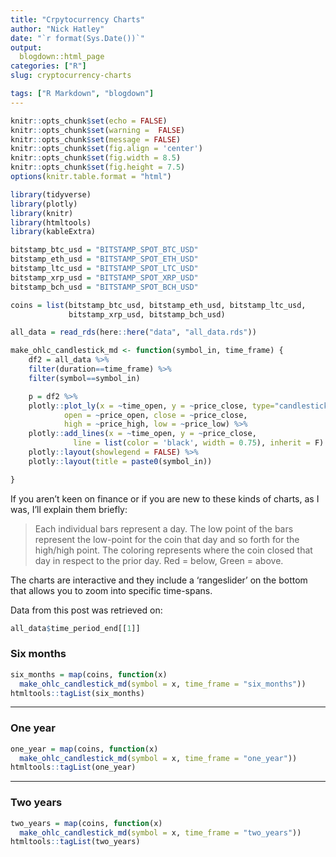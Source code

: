 ```yaml
---
title: "Crpytocurrency Charts"
author: "Nick Hatley"
date: "`r format(Sys.Date())`"
output:
  blogdown::html_page
categories: ["R"]
slug: cryptocurrency-charts

tags: ["R Markdown", "blogdown"]
---
```

```r
knitr::opts_chunk$set(echo = FALSE)
knitr::opts_chunk$set(warning =  FALSE)
knitr::opts_chunk$set(message = FALSE)
knitr::opts_chunk$set(fig.align = 'center')
knitr::opts_chunk$set(fig.width = 8.5)
knitr::opts_chunk$set(fig.height = 7.5)
options(knitr.table.format = "html")
```


```r
library(tidyverse)
library(plotly)
library(knitr)
library(htmltools)
library(kableExtra)

bitstamp_btc_usd = "BITSTAMP_SPOT_BTC_USD"
bitstamp_eth_usd = "BITSTAMP_SPOT_ETH_USD"
bitstamp_ltc_usd = "BITSTAMP_SPOT_LTC_USD"
bitstamp_xrp_usd = "BITSTAMP_SPOT_XRP_USD"
bitstamp_bch_usd = "BITSTAMP_SPOT_BCH_USD"

coins = list(bitstamp_btc_usd, bitstamp_eth_usd, bitstamp_ltc_usd,
             bitstamp_xrp_usd, bitstamp_bch_usd)

all_data = read_rds(here::here("data", "all_data.rds"))

make_ohlc_candlestick_md <- function(symbol_in, time_frame) {
    df2 = all_data %>%
    filter(duration==time_frame) %>%
    filter(symbol==symbol_in)

    p = df2 %>%
    plotly::plot_ly(x = ~time_open, y = ~price_close, type="candlestick",
            open = ~price_open, close = ~price_close,
            high = ~price_high, low = ~price_low) %>%
    plotly::add_lines(x = ~time_open, y = ~price_close,
              line = list(color = 'black', width = 0.75), inherit = F) %>%
    plotly::layout(showlegend = FALSE) %>%
    plotly::layout(title = paste0(symbol_in))

}
```
If you aren't keen on finance or if you are new to these kinds of charts, as I was, I'll explain them briefly:

>Each individual bars represent a day. The low point of the bars represent the low-point for the coin that day and so forth for the high/high point. The coloring represents where the coin closed that day in respect to the prior day. Red = below, Green = above.

The charts are interactive and they include a 'rangeslider' on the bottom that allows you to zoom into specific time-spans.  

Data from this post was retrieved on:
```r
all_data$time_period_end[[1]]
```



### Six months
```r
six_months = map(coins, function(x)
  make_ohlc_candlestick_md(symbol = x, time_frame = "six_months"))
htmltools::tagList(six_months)
```

***********

### One year
```r
one_year = map(coins, function(x)
  make_ohlc_candlestick_md(symbol = x, time_frame = "one_year"))
htmltools::tagList(one_year)
```

***********

### Two years
```r
two_years = map(coins, function(x)
  make_ohlc_candlestick_md(symbol = x, time_frame = "two_years"))
htmltools::tagList(two_years)
```
